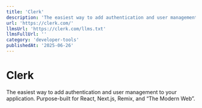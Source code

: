 ```yaml
---
title: 'Clerk'
description: 'The easiest way to add authentication and user management to your application. Purpose-built for React, Next.js, Remix, and “The Modern Web”.'
url: 'https://clerk.com/'
llmsUrl: 'https://clerk.com/llms.txt'
llmsFullUrl: ''
category: 'developer-tools'
publishedAt: '2025-06-26'
---
```


# Clerk

The easiest way to add authentication and user management to your application. Purpose-built for React, Next.js, Remix, and “The Modern Web”.
